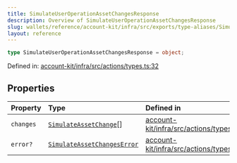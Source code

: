 ```yaml
---
title: SimulateUserOperationAssetChangesResponse
description: Overview of SimulateUserOperationAssetChangesResponse
slug: wallets/reference/account-kit/infra/src/exports/type-aliases/SimulateUserOperationAssetChangesResponse
layout: reference
---
```


```ts
type SimulateUserOperationAssetChangesResponse = object;
```

Defined in: [account-kit/infra/src/actions/types.ts:32](https://github.com/alchemyplatform/aa-sdk/blob/49e74eee8606f480b200b4612d00d950da8a8742/account-kit/infra/src/actions/types.ts#L32)

## Properties

| Property                     | Type                                                                       | Defined in                                                                                                                                                                      |
| :--------------------------- | :------------------------------------------------------------------------- | :------------------------------------------------------------------------------------------------------------------------------------------------------------------------------ |
| <a id="changes" /> `changes` | [`SimulateAssetChange`](../interfaces/SimulateAssetChange.mdx)\[]          | [account-kit/infra/src/actions/types.ts:33](https://github.com/alchemyplatform/aa-sdk/blob/49e74eee8606f480b200b4612d00d950da8a8742/account-kit/infra/src/actions/types.ts#L33) |
| <a id="error" /> `error?`    | [`SimulateAssetChangesError`](../interfaces/SimulateAssetChangesError.mdx) | [account-kit/infra/src/actions/types.ts:34](https://github.com/alchemyplatform/aa-sdk/blob/49e74eee8606f480b200b4612d00d950da8a8742/account-kit/infra/src/actions/types.ts#L34) |
